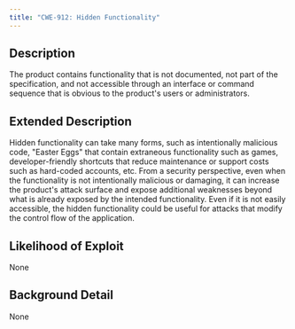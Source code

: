 ```yaml
---
title: "CWE-912: Hidden Functionality"
---
```


## Description
The product contains functionality that is not documented, not part of the specification, and not accessible through an interface or command sequence that is obvious to the product's users or administrators.

## Extended Description
Hidden functionality can take many forms, such as intentionally malicious code, "Easter Eggs" that contain extraneous functionality such as games, developer-friendly shortcuts that reduce maintenance or support costs such as hard-coded accounts, etc. From a security perspective, even when the functionality is not intentionally malicious or damaging, it can increase the product's attack surface and expose additional weaknesses beyond what is already exposed by the intended functionality. Even if it is not easily accessible, the hidden functionality could be useful for attacks that modify the control flow of the application.

## Likelihood of Exploit
None

## Background Detail
None
        